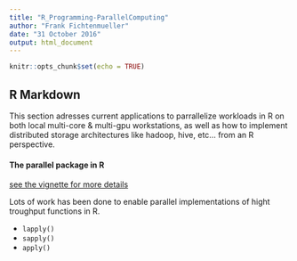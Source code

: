 ```yaml
---
title: "R_Programming-ParallelComputing"
author: "Frank Fichtenmueller"
date: "31 October 2016"
output: html_document
---
```


```r
knitr::opts_chunk$set(echo = TRUE)
```

## R Markdown

This section adresses current applications to parrallelize workloads in R on both local multi-core & multi-gpu workstations, 
as well as how to implement distributed storage architectures like hadoop, hive, etc... from an R perspective. 

#### The parallel package in R
[see the vignette for more details](file:///C:/Program%20Files/R/R-3.2.4/library/parallel/doc/parallel.pdf)

Lots of work has been done to enable parallel implementations of hight troughput functions in R. 

* `lapply()`
* `sapply()`
* `apply()`


